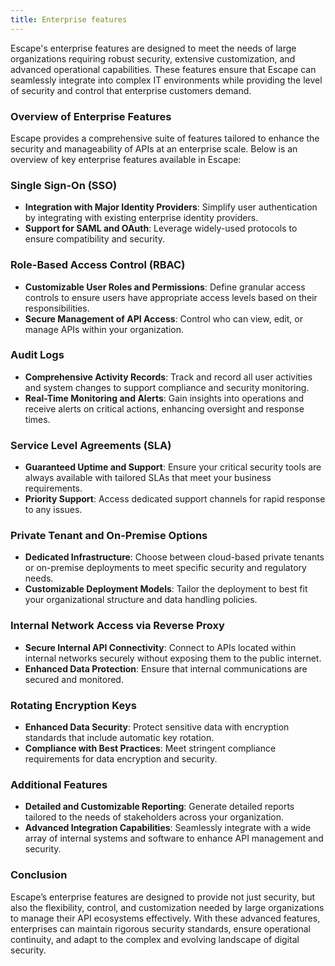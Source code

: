 ```yaml
---
title: Enterprise features
---
```


Escape's enterprise features are designed to meet the needs of large organizations requiring robust security, extensive customization, and advanced operational capabilities. These features ensure that Escape can seamlessly integrate into complex IT environments while providing the level of security and control that enterprise customers demand.

### Overview of Enterprise Features

Escape provides a comprehensive suite of features tailored to enhance the security and manageability of APIs at an enterprise scale. Below is an overview of key enterprise features available in Escape:

### Single Sign-On (SSO)

- **Integration with Major Identity Providers**: Simplify user authentication by integrating with existing enterprise identity providers.
- **Support for SAML and OAuth**: Leverage widely-used protocols to ensure compatibility and security.

### Role-Based Access Control (RBAC)

- **Customizable User Roles and Permissions**: Define granular access controls to ensure users have appropriate access levels based on their responsibilities.
- **Secure Management of API Access**: Control who can view, edit, or manage APIs within your organization.

### Audit Logs

- **Comprehensive Activity Records**: Track and record all user activities and system changes to support compliance and security monitoring.
- **Real-Time Monitoring and Alerts**: Gain insights into operations and receive alerts on critical actions, enhancing oversight and response times.

### Service Level Agreements (SLA)

- **Guaranteed Uptime and Support**: Ensure your critical security tools are always available with tailored SLAs that meet your business requirements.
- **Priority Support**: Access dedicated support channels for rapid response to any issues.

### Private Tenant and On-Premise Options

- **Dedicated Infrastructure**: Choose between cloud-based private tenants or on-premise deployments to meet specific security and regulatory needs.
- **Customizable Deployment Models**: Tailor the deployment to best fit your organizational structure and data handling policies.

### Internal Network Access via Reverse Proxy

- **Secure Internal API Connectivity**: Connect to APIs located within internal networks securely without exposing them to the public internet.
- **Enhanced Data Protection**: Ensure that internal communications are secured and monitored.

### Rotating Encryption Keys

- **Enhanced Data Security**: Protect sensitive data with encryption standards that include automatic key rotation.
- **Compliance with Best Practices**: Meet stringent compliance requirements for data encryption and security.

### Additional Features

- **Detailed and Customizable Reporting**: Generate detailed reports tailored to the needs of stakeholders across your organization.
- **Advanced Integration Capabilities**: Seamlessly integrate with a wide array of internal systems and software to enhance API management and security.

### Conclusion

Escape’s enterprise features are designed to provide not just security, but also the flexibility, control, and customization needed by large organizations to manage their API ecosystems effectively. With these advanced features, enterprises can maintain rigorous security standards, ensure operational continuity, and adapt to the complex and evolving landscape of digital security.
